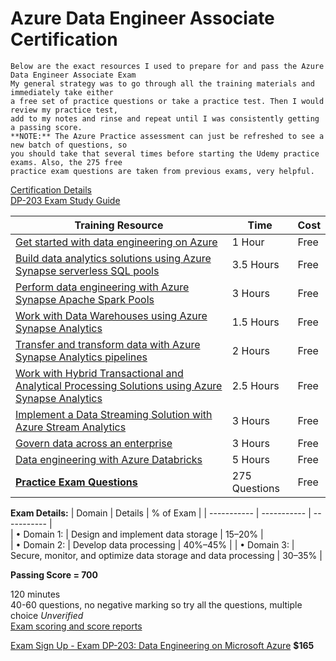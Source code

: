 # Azure Data Engineer Associate Certification

```
Below are the exact resources I used to prepare for and pass the Azure Data Engineer Associate Exam
My general strategy was to go through all the training materials and immediately take either 
a free set of practice questions or take a practice test. Then I would review my practice test,
add to my notes and rinse and repeat until I was consistently getting a passing score.
**NOTE:** The Azure Practice assessment can just be refreshed to see a new batch of questions, so 
you should take that several times before starting the Udemy practice exams. Also, the 275 free 
practice exam questions are taken from previous exams, very helpful.
```

[Certification Details](https://learn.microsoft.com/en-us/certifications/exams/dp-203/)  
[DP-203 Exam Study Guide](https://learn.microsoft.com/en-us/certifications/resources/study-guides/DP-203)  


| Training Resource | Time |	Cost |
| ----------- | ----------- | ----------- | 
| [Get started with data engineering on Azure](https://learn.microsoft.com/en-us/training/paths/get-started-data-engineering/) | 1 Hour | Free | 
| [Build data analytics solutions using Azure Synapse serverless SQL pools](https://learn.microsoft.com/en-us/training/paths/build-data-analytics-solutions-using-azure-synapse-serverless-sql-pools/) | 3.5 Hours | Free |	
| [Perform data engineering with Azure Synapse Apache Spark Pools](https://learn.microsoft.com/en-us/training/paths/perform-data-engineering-with-azure-synapse-apache-spark-pools/) | 3 Hours | Free |
| [Work with Data Warehouses using Azure Synapse Analytics](https://learn.microsoft.com/en-us/training/paths/work-with-data-warehouses-using-azure-synapse-analytics/) | 1.5 Hours | Free |
| [Transfer and transform data with Azure Synapse Analytics pipelines](https://learn.microsoft.com/en-us/training/paths/transfer-transform-data-azure-synapse-analytics-pipelines/) | 2 Hours | Free | 
| [Work with Hybrid Transactional and Analytical Processing Solutions using Azure Synapse Analytics](https://learn.microsoft.com/en-us/training/paths/work-with-hybrid-transactional-analytical-processing-solutions/) | 2.5 Hours | Free |
| [Implement a Data Streaming Solution with Azure Stream Analytics](https://learn.microsoft.com/en-us/training/paths/implement-data-streaming-with-asa/) | 3 Hours | Free |
| [Govern data across an enterprise](https://learn.microsoft.com/en-us/training/paths/govern-data-across-enterprise/) | 3 Hours | Free |
| [Data engineering with Azure Databricks](https://learn.microsoft.com/en-us/training/paths/data-engineer-azure-databricks/) | 5 Hours | Free |
| **[Practice Exam Questions](https://www.examtopics.com/exams/microsoft/dp-203/)** | 275 Questions | Free |

**Exam Details:**
| Domain | Details | % of Exam |
| ----------- | ----------- | ----------- | 		
| • Domain 1: | Design and implement data storage | 15–20% |		
| • Domain 2: | Develop data processing | 40%–45% | 
| • Domain 3: | Secure, monitor, and optimize data storage and data processing | 30–35% |

**Passing Score = 700**  

120 minutes  
40-60 questions, no negative marking so try all the questions, multiple choice  *Unverified*  
[Exam scoring and score reports](https://learn.microsoft.com/en-us/certifications/exam-scoring-reports)  

[Exam Sign Up - Exam DP-203: Data Engineering on Microsoft Azure](https://examregistration.microsoft.com/?locale=en-us&examcode=DP-203&examname=Exam%20DP-203:%20Data%20Engineering%20on%20Microsoft%20Azure&returnToLearningUrl=https%3A%2F%2Fdocs.microsoft.com%2Flearn%2Fcertifications%2Fexams%2Fdp-203)	**$165**  	